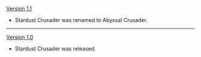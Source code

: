 {{Change History/Header}}
[[Version 1.1]]
* Stardust Crusader was renamed to Abyssal Crusader.
----
[[Version 1.0]]
* Stardust Crusader was released.